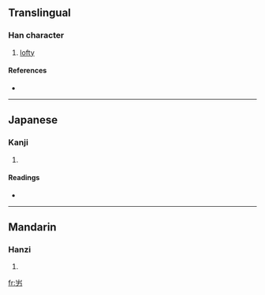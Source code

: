 ==Translingual==

===Han character===
{{Han char|rn=46|rad=山|as=02|sn=5|four=2222<sub>7</sub>|canj=山大尸 (UKS)}}

# [[lofty]]

====References====
* {{Han ref|kx=0307.060|dkj=07876|dj=0607.090|hdz=10760.170|uh=5C74|ud=23668|bh=C976|bd=51574}}

----

==Japanese==

===Kanji===
{{ja-kanji|grade=|rs=山02}}

# {{defn|Japanese}}

====Readings====
* {{ja-readings|on=[[りょく]] (ryoku), [[りき]] (riki)|kun=[[そびえるさま]] (sobierusama)}}

----

==Mandarin==

===Hanzi===
{{cmn-hanzi|pin=[[lì]] ([[li4]])|wg=li<sup>4</sup>}}

# {{defn|Mandarin}}

[[fr:屴]]